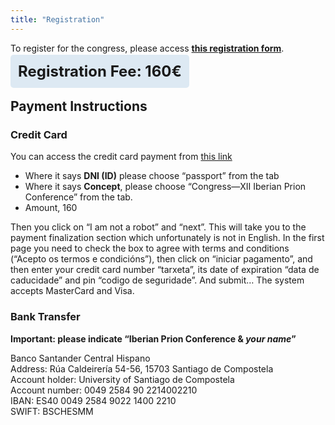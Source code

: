 ```yaml
---
title: "Registration"
---
```


To register for the congress, please access [**this registration form**](https://docs.google.com/forms/d/e/1FAIpQLSezvTsL-kR1efQFeVp0Bk3UNlLhD5CL07A5UGiEeI3wkVC-OA/viewform).
```{=html}
<style>
  .cubicolo {
    border: #0000ff;
    /* display: flex; */
    align-items: center;
    background-color: #dde9f3;
    border-radius: 5px;
    padding: 12px;
    font-size: 24px;
  }
</style>

<strong class='cubicolo'>Registration Fee: 160€</strong>

```

## Payment Instructions

### Credit Card
You can access the credit card payment from [this link](https://matricula.usc.es/autoliquidacions/Frm_Economica_Autoliquidaciones.asp?lang=10)

- Where it says **DNI (ID)** please choose "passport" from the tab
- Where it says **Concept**, please choose "Congress—XII Iberian Prion Conference" from the tab.
- Amount, 160

Then you click on "I am not a robot" and "next".
This will take you to the payment finalization section which unfortunately is not in English. In the first page you need to check the box to agree with terms and conditions ("Acepto os termos e condicións"), then click on "iniciar pagamento", and then enter your credit card number "tarxeta", its date of expiration "data de caducidade" and pin "codigo de seguridade". And submit...
The system accepts MasterCard and Visa.

### Bank Transfer
<strong>Important: please indicate "Iberian Prion Conference & *your name*"</strong>
<p>Banco Santander Central Hispano<br>
Address: Rúa Caldeirería 54-56, 15703 Santiago de Compostela<br>
Account holder: University of Santiago de Compostela<br>
Account number: 0049 2584 90 2214002210<br>
IBAN: ES40 0049 2584 9022 1400 2210<br>
SWIFT: BSCHESMM</p>

```{=html}
<style>
  .carosello-prionico{
    gap: 10px;
  }

  .carosello-prionico img {
    height: 300px;
  }
</style>

<div id="randomizzazione-prionica" class="carosello-prionico"></div>

<script>
  //Add images to poster.qmd with style='display: none;' so quarto will load them
  var images = [
    "figures/fig4.jpg",
    "figures/fig5.jpg",
    "figures/prion_fig2.jpg",
    "figures/prion_fig1.jpg",
    "figures/prion_fig3.jpg"
  ];
  var randomImage = images[Math.floor(Math.random() * images.length)];
  var imgElement = document.createElement('img');
  imgElement.src = randomImage;
  document.getElementById('randomizzazione-prionica').appendChild(imgElement);
</script>
```